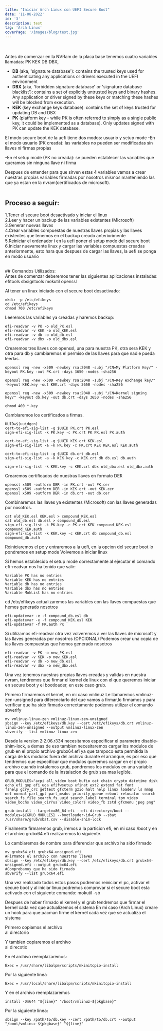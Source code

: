 ```yaml
---
title: "Iniciar Arch Linux con UEFI Secure Boot"
date: '11-08-2022'
id: '3'
description: test
tag: 'Arch Linux'
coverPage: '/images/blog/test.jpg'
---
```


<br/>
<br/>
Antes de comenzar en la NVRam de la placa base tenemos cuatro variables llamadas: PK KEK DB DBX,

- __DB__ (aka, 'signature database'): contains the trusted keys used for authenticating any applications or drivers executed in the UEFI environment<br/>
- __DBX__ (aka, 'forbidden signature database' or 'signature database blacklist'): contains a set of explicitly untrusted keys and binary hashes. 
Any application or driver signed by these keys or matching these hashes will be blocked from execution.<br/>
- __KEK__ (key exchange keys database): contains the set of keys trusted for updating DB and DBX<br/>
- __PK__ (platform key - while PK is often referred to simply as a single public key, it could be implemented as a database). 
Only updates signed with PK can update the KEK database.<br/>

El modo secure boot de la uefi tiene dos modos: usuario y setup mode
-En el modo usuario (PK creada): las variables no pueden ser modificadas sin llaves ni firmas propias

-En el setup mode (PK no creada): se pueden establecer las variables que queramos sin ninguna llave ni firma 

Despues de entender para que sirven estas 4 variables vamos a crear nuestras propias variables firmadas por nosotros mismos manteniendo las que ya estan en la nvram(certificados de microsoft).<br/>
<br/>
## __Proceso a seguir:__ 

1.Tener el secure boot desactivado y iniciar el linux<br/>
2.Leer y hacer un backup de las variables existentes (Microsoft)<br/>
3.Generar nuevas llaves<br/>
4.Crear variables compuestas de nuestras llaves propias y las llaves existentes que tenemos en el backup creado 
anteriorimente<br/>
5.Reiniciar el ordenador i en la uefi poner el setup mode del secure boot<br/>
6.Iniciar nuevamente linux y cargar las variables compuestas creadas anteriormente, esto hara que despues de cargar las
llaves, la uefi se ponga en modo usuario<br/>


<br/>
## Comandos Utilizados: <br/>
Antes de comenzar deberemos tener las siguientes aplicaciones instaladas: efitools sbsigntools mokutil openssl

Al tener un linux iniciado con el secure boot desactivado:
```shell
mkdir -p /etc/efikeys
cd /etc/efikeys
chmod 700 /etc/efikeys
```

Leeremos las variables ya creadas y haremos backup:
```shell
efi-readvar -v PK -o old_PK.esl
efi-readvar -v KEK -o old_KEK.esl
efi-readvar -v db -o old_db.esl
efi-readvar -v dbx -o old_dbx.esl
```

Crearemos tres llaves con openssl, una para nuestra PK, otra sera KEK y otra para db y cambiaremos el permiso de las llaves para que nadie pueda leerlas.

```shell
openssl req -new -x509 -newkey rsa:2048 -subj "/CN=My Platform Key/" -keyout PK.key -out PK.crt -days 3650 -nodes -sha256

openssl req -new -x509 -newkey rsa:2048 -subj "/CN=Key exchange key/" -keyout KEK.key -out KEK.crt -days 3650 -nodes -sha256

openssl req -new -x509 -newkey rsa:2048 -subj "/CN=Kernel signing key/" -keyout db.key -out db.crt -days 3650 -nodes -sha256

chmod 400 *.key
```

Cambiaremos los certificados a firmas.
```shell
UUID=$(uuidgen)
cert-to-efi-sig-list -g $UUID PK.crt PK.esl
sign-efi-sig-list -k PK.key -c PK.crt PK PK.esl PK.auth

cert-to-efi-sig-list -g $UUID KEK.crt KEK.esl
sign-efi-sig-list -a -k PK.key -c PK.crt KEK KEK.esl KEK.auth

cert-to-efi-sig-list -g $UUID db.crt db.esl
sign-efi-sig-list -a -k KEK.key -c KEK.crt db db.esl db.auth

sign-efi-sig-list -k KEK.key -c KEK.crt dbx old_dbx.esl old_dbx.auth
```

Crearemos certificados de nuestras llaves en formato DER
```shell
openssl x509 -outform DER -in PK.crt -out PK.cer
openssl x509 -outform DER -in KEK.crt -out KEK.cer
openssl x509 -outform DER -in db.crt -out db.cer
```

Combinaremos las llaves ya existentes (Microsoft) con las llaves generadas por nosotros.
```shell
cat old_KEK.esl KEK.esl > compound_KEK.esl
cat old_db.esl db.esl > compound_db.esl
sign-efi-sig-list -k PK.key -c PK.crt KEK compound_KEK.esl compound_KEK.auth
sign-efi-sig-list -k KEK.key -c KEK.crt db compound_db.esl compound_db.auth
```

Reiniciaremos el pc y entraremos a la uefi, en la opcion del secure boot lo pondremos en setup mode
Volvemos a iniciar linux

Si hemos establecido el setup mode correctamente al ejecutar el comando efi-readvar nos ha tenido que salir:
```shell
Variable PK has no entries
Variable KEK has no entries
Variable db has no entries
Variable dbx has no entries
Variable MokList has no entries
```

cd /etc/efikeys
actualizaremos las variables con las llaves compuestas que hemos generado nosotros
```shell
efi-updatevar -e -f compound_db.esl db
efi-updatevar -e -f compound_KEK.esl KEK
efi-updatevar -f PK.auth PK
```

Si utilizamos efi-readvar otra vez volveremos a ver las llaves de microsoft y las llaves generadas por nosotros
(OPCIONAL) Podemos crear una copia de las llaves compuestas que hemos generado nosotros
```shell
efi-readvar -v PK -o new_PK.esl
efi-readvar -v KEK -o new_KEK.esl
efi-readvar -v db -o new_db.esl
efi-readvar -v dbx -o new_dbx.esl
```


Una vez tenemos nuestras propias llaves creadas y validas en nuestra nvram, tendremos que firmar el kernel de linux 
con el que queremos iniciar en secure boot y el bootloader, en este caso grub.

Primero firmaremos el kernel, en mi caso vmlinuz
Le llamaremos vmlinuz-zen-unsigned para diferenciarlo del que vamos a firmar,lo firmamos y para verificar que ha sido firmado correctamente podemos utilizar el comando sbverify
```shell
mv vmlinuz-linux-zen vmlinuz-linux-zen-unsigned 
sbsign --key /etc/efikeys/db.key --cert /etc/efikeys/db.crt vmlinuz-linux-zen-unsigned --output vmlinuz-linux-zen
sbverify --list vmlinuz-linux-zen
```

Desde la version 2:2.06.r334 necesitamos especificar el parametro disable-shim-lock, a demas de eso tambien necesitaremos
cargar los modulos de grub en el propio archivo grubx64.efi ya que tampoco esta permitida la carga de los modulos fuera 
del archivo durante el arranque, es por eso que tendremos que especificar que modulos queremos cargar en el propio archivo cuando instalemos grub, 
pondremos los modulos en una variable para que el comando de la instalacion de grub sea mas legible.


```shell
GRUB_MODULES="acpi all_video boot bufio cat chain crypto datetime disk echo efi_gop efi_uga efifwsetup efinet ext2 extcmd fat font 
fshelp gcry_crc gettext gfxterm gzio halt help linux loadenv ls mmap net normal part_gpt part_msdos priority_queue reboot relocator search 
search_fs_file search_fs_uuid search_label terminal tpm video video_bochs video_cirrus video_colors video_fb zstd gfxmenu jpeg png"

grub-install --target=x86_64-efi --efi-directory=/boot --modules=${GRUB_MODULES} --bootloader-id=Grub --sbat /usr/share/grub/sbat.csv --disable-shim-lock
```

Finalmente firmaremos grub, iremos a la particion efi, en mi caso /boot y en el archivo grubx64.efi realizaremos lo siguiente.

Lo cambiaremos de nombre para diferenciar que archivo ha sido firmado

```shell
mv grubx64.efi grubx64-unsigned.efi
#Firmamos el archivo con nuestras llaves
sbsign --key /etc/efikeys/db.key --cert /etc/efikeys/db.crt grubx64-unsigned.efi --output grubx64.efi
#Comprobamos que ha sido firmado
sbverify --list grubx64.efi
```

Una vez realizado todos estos pasos podremos reiniciar el pc, activar el secure boot y al iniciar linux
podremos comprovar si el secure boot esta activado con el siguiente comando:
mokutil -sb

Despues de haber firmado el kernel y el grub tendremos que firmar el kernel cada vez que actualizemos el sistema
En mi caso (Arch Linux) creare un hook para que pacman firme el kernel cada vez que se actualiza el sistema

Primero copiamos el archivo <Route ruta="/usr/share/libalpm/hooks/90-mkinitcpio-install.hook"/> <br/>
al directorio <Route ruta="/etc/pacman.d/hooks/90-mkinitcpio-install.hook"/>

Y tambien copiaremos el archivo <Route ruta="/usr/share/libalpm/scripts/mkinitcpio-install"/> <br/>
al direcotio <Route ruta="/usr/local/share/libalpm/scripts/mkinitcpio-install"/>

En el archivo <Route ruta="/etc/pacman.d/hooks/90-mkinitcpio-install.hook"/>  reemplazaremos:
```shell
Exec = /usr/share/libalpm/scripts/mkinitcpio-install
```
Por la siguiente linea
```shell
Exec = /usr/local/share/libalpm/scripts/mkinitcpio-install
```

Y en el archivo <Route ruta='/usr/local/share/libalpm/scripts/mkinitcpio-install'/> reemplazaremos

```shell
install -Dm644 "${line}" "/boot/vmlinuz-${pkgbase}"
```
Por la siguiente linea:
```shell
sbsign --key /path/to/db.key --cert /path/to/db.crt --output "/boot/vmlinuz-${pkgbase}" "${line}"
```